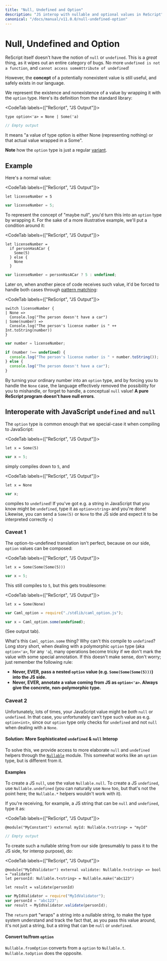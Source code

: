 ```yaml
---
title: "Null, Undefined and Option"
description: "JS interop with nullable and optional values in ReScript"
canonical: "/docs/manual/v11.0.0/null-undefined-option"
---
```


# Null, Undefined and Option

ReScript itself doesn't have the notion of `null` or `undefined`. This is a _great_ thing, as it wipes out an entire category of bugs. No more `undefined is not a function`, and `cannot access someAttribute of undefined`!

However, the **concept** of a potentially nonexistent value is still useful, and safely exists in our language.

We represent the existence and nonexistence of a value by wrapping it with the `option` type. Here's its definition from the standard library:

<CodeTab labels={["ReScript", "JS Output"]}>

```res example
type option<'a> = None | Some('a)
```
```js
// Empty output
```

</CodeTab>

It means "a value of type option is either None (representing nothing) or that actual value wrapped in a Some".

**Note** how the `option` type is just a regular [variant](variant.md).

## Example

Here's a normal value:

<CodeTab labels={["ReScript", "JS Output"]}>

```res example
let licenseNumber = 5
```
```js
var licenseNumber = 5;
```

</CodeTab>

To represent the concept of "maybe null", you'd turn this into an `option` type by wrapping it. For the sake of a more illustrative example, we'll put a condition around it:

<CodeTab labels={["ReScript", "JS Output"]}>

```res
let licenseNumber =
  if personHasACar {
    Some(5)
  } else {
    None
  }
```
```js
var licenseNumber = personHasACar ? 5 : undefined;
```

</CodeTab>

Later on, when another piece of code receives such value, it'd be forced to handle both cases through [pattern matching](pattern-matching-destructuring.md):

<CodeTab labels={["ReScript", "JS Output"]}>

```res
switch licenseNumber {
| None =>
  Console.log("The person doesn't have a car")
| Some(number) =>
  Console.log("The person's license number is " ++ Int.toString(number))
}
```
```js
var number = licenseNumber;

if (number !== undefined) {
  console.log("The person's license number is " + number.toString());
} else {
  console.log("The person doesn't have a car");
}
```

</CodeTab>

By turning your ordinary number into an `option` type, and by forcing you to handle the `None` case, the language effectively removed the possibility for you to mishandle, or forget to handle, a conceptual `null` value! **A pure ReScript program doesn't have null errors**.

## Interoperate with JavaScript `undefined` and `null`

The `option` type is common enough that we special-case it when compiling to JavaScript:

<CodeTab labels={["ReScript", "JS Output"]}>

```res example
let x = Some(5)
```
```js
var x = 5;
```

</CodeTab>

simply compiles down to `5`, and

<CodeTab labels={["ReScript", "JS Output"]}>

```res example
let x = None
```
```js
var x;
```

</CodeTab>

compiles to `undefined`! If you've got e.g. a string in JavaScript that you know might be `undefined`, type it as `option<string>` and you're done! Likewise, you can send a `Some(5)` or `None` to the JS side and expect it to be interpreted correctly =)

### Caveat 1

The option-to-undefined translation isn't perfect, because on our side, `option` values can be composed:

<CodeTab labels={["ReScript", "JS Output"]}>

```res example
let x = Some(Some(Some(5)))
```
```js
var x = 5;
```

</CodeTab>

This still compiles to `5`, but this gets troublesome:

<CodeTab labels={["ReScript", "JS Output"]}>

```res example
let x = Some(None)
```
```js
var Caml_option = require("./stdlib/caml_option.js");

var x = Caml_option.some(undefined);
```

(See output tab).

</CodeTab>

What's this `Caml_option.some` thing? Why can't this compile to `undefined`? Long story short, when dealing with a polymorphic `option` type (aka `option<'a>`, for any `'a`), many operations become tricky if we don't mark the value with some special annotation. If this doesn't make sense, don't worry; just remember the following rule:

- **Never, EVER, pass a nested `option` value (e.g. `Some(Some(Some(5)))`) into the JS side.**
- **Never, EVER, annotate a value coming from JS as `option<'a>`. Always give the concrete, non-polymorphic type.**

### Caveat 2

Unfortunately, lots of times, your JavaScript value might be _both_ `null` or `undefined`. In that case, you unfortunately can't type such value as e.g. `option<int>`, since our `option` type only checks for `undefined` and not `null` when dealing with a `None`.

#### Solution: More Sophisticated `undefined` & `null` Interop

To solve this, we provide access to more elaborate `null` and `undefined` helpers through the [`Nullable`](api/core/nullable) module. This somewhat works like an `option` type, but is different from it.

#### Examples

To create a JS `null`, use the value `Nullable.null`. To create a JS `undefined`, use `Nullable.undefined` (you can naturally use `None` too, but that's not the point here; the `Nullable.*` helpers wouldn't work with it).

If you're receiving, for example, a JS string that can be `null` and `undefined`, type it as:

<CodeTab labels={["ReScript", "JS Output"]}>

```res example
@module("MyConstant") external myId: Nullable.t<string> = "myId"
```
```js
// Empty output
```

</CodeTab>

To create such a nullable string from our side (presumably to pass it to the JS side, for interop purpose), do:

<CodeTab labels={["ReScript", "JS Output"]}>

```res example
@module("MyIdValidator") external validate: Nullable.t<string> => bool = "validate"
let personId: Nullable.t<string> = Nullable.make("abc123")

let result = validate(personId)
```
```js
var MyIdValidator = require("MyIdValidator");
var personId = "abc123";
var result = MyIdValidator.validate(personId);
```

</CodeTab>

The `return` part "wraps" a string into a nullable string, to make the type system understand and track the fact that, as you pass this value around, it's not just a string, but a string that can be `null` or `undefined`.

#### Convert to/from `option`

`Nullable.fromOption` converts from a `option` to `Nullable.t`. `Nullable.toOption` does the opposite.
